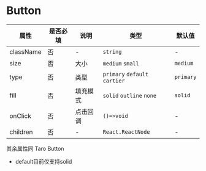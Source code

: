 # Button

| 属性 | 是否必填 | 说明 | 类型 | 默认值 |
| --- | --- | --- | --- | --- |
| className | 否 | - | `string` | - |
| size | 否 | 大小 | `medium` `small` | `medium` |
| type | 否 | 类型 | `primary` `default` `cartier` | `primary` |
| fill | 否 | 填充模式 | `solid` `outline` `none` | `solid` |
| onClick | 否 | 点击回调 | `()=>void` | - |
| children | 否 | - | `React.ReactNode` | - |

其余属性同 Taro Button
* default目前仅支持solid
